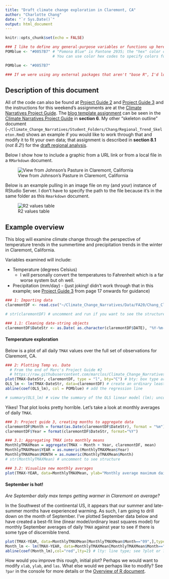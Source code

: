 ```yaml
---
title: "Draft climate change exploration in Claremont, CA"
author: "Charlotte Chang"
date: "`r Sys.Date()`"
output: html_document
---
```


```r
knitr::opts_chunk$set(echo = FALSE)

### I like to define any general-purpose variables or functions up here too
POMblue <- "#0057B7" # "Pomona Blue" is Pantone 2935; the "hex" color code for Pantone 2935 is #0057B7
                     # You can use color hex codes to specify colors for plotting in R as well as the name of colors that R recognizes (e.g. "forestgreen")

POMblue <- "#0057B7"

### If we were using any external packages that aren't "base R", I'd load them into the workspace here with the library(package name) command.
```

## Description of this document

All of the code can also be found at [Project Guide 2](https://raw.githubusercontent.com/marclos/Climate_Change_Narratives/master/Analysis_Resources/2_Using_NOAA_Climate_Records.pdf) and [Project Guide 3](https://raw.githubusercontent.com/marclos/Climate_Change_Narratives/master/Analysis_Resources/3_Evaluating_Monthly_Trends_CHCNDaily.pdf) and the instructions for this weekend's assignments are at the [Climate Narratives Project Guide](https://raw.githubusercontent.com/marclos/Climate_Change_Narratives/master/Admin/Project_Guide/Climate_Narratives_F20.pdf). The [blog template assignment](https://sakai.claremont.edu/portal/directtool/b68fbfea-ce8b-4ac2-9006-9fd3bf97b5b2/) can be seen in the [Climate Narratives Project Guide](https://raw.githubusercontent.com/marclos/Climate_Change_Narratives/master/Admin/Project_Guide/Climate_Narratives_F20.pdf) in **section 6**. My other "skeleton outline" document (`~/Climate_Change_Narratives/Student_Folders/Chang/Regional_Trend_Skeleton.Rmd`) shows an example if you would like to work through that and modify it to fit your own data; that assignment is described in **section 8.1** (*not 8.2*!) for the [draft regional analysis](https://sakai.claremont.edu/portal/directtool/b68fbfea-ce8b-4ac2-9006-9fd3bf97b5b2/).  

Below I show how to include a graphic from a URL link or from a local file in a `RMarkdown` document.

![View from Johnson's Pasture in Claremont, California](https://external-content.duckduckgo.com/iu/?u=https%3A%2F%2Fi0.wp.com%2Ftrailtopeak.com%2Fwp-content%2Fuploads%2F2018%2F03%2FDSC02261.jpg)

Below is an example pulling in an image file on my (and your) instance of RStudio Server. I don't have to specify the path to the file because it's in the same folder as this `Rmarkdown` document.

![R2 values table](R2vspars.gif) 

## Example overview

This blog will examine climate change through the perspective of temperature trends in the summertime and precipitation trends in the winter in Claremont, California.

Variables examined will include:

* Temperature (degrees Celsius)
    + I will personally convert the temperatures to Fahrenheit which is a far worse system but oh well.
* Precipitation (mm/day) - (just joking! didn't work through that in this example; see [Project Guide 3](https://raw.githubusercontent.com/marclos/Climate_Change_Narratives/master/Analysis_Resources/3_Evaluating_Monthly_Trends_CHCNDaily.pdf) from page 17 onwards for guidance)


```r
### 1: Importing data
claremontDF <- read.csv("~/Climate_Change_Narratives/Data/FA20/Chang_ClaremontCA_data.csv") # This code should work for all of you without needing to change the path (~ expands to /home/CAMPUS/yourusername)

# str(claremontDF) # uncomment and run if you want to see the structure of this CSV (comma-separated value spreadsheet)

### 1.1: Cleaning date-string objects
claremontDF$DateStr <- as.Date( as.character(claremontDF$DATE), "%Y-%m-%d" ) # convert object to character and turn it into a new date with the format of YEARS-months-days; your site may have a different format (e.g. %d/%m/%Y; days/months/Years)
```

#### Temperature exploration 

Below is a plot of all daily `TMAX` values over the full set of observations for Claremont, CA.

```r
### 2: Plotting Temp vs. Date
  # From the end of Marc's Project Guide #2
  # https://raw.githubusercontent.com/marclos/Climate_Change_Narratives/master/Admin/Project_Guide/Climate_Narratives_F20.pdf
plot(TMAX~DateStr, claremontDF, type = "l", bty="C") # bty: box type around plot; type: plot points (default), lines, or other representations of data (?plot for more info)
OLS_lm <- lm(TMAX~DateStr, data=claremontDF) # create an ordinary least squares regression model ("best-fit line") relating maximum daily temperatures to this cleaned Date String column in the claremontDF data frame
abline(coef(OLS_lm), col = POMblue) # add the regression line

# summary(OLS_lm) # view the summary of the OLS linear model (lm); uncomment to run
```

Yikes! That plot looks pretty horrible. Let's take a look at monthly averages of daily `TMAX`.

```r
### 3: Project guide 3, creating months to aggregate data
claremontDF$Month = format(as.Date(claremontDF$DateStr), format = "%m")
claremontDF$Year = format(claremontDF$DateStr, format="%Y")

### 3.1: Aggregating TMAX into monthly means
MonthlyTMAXMean = aggregate(TMAX ~ Month + Year, claremontDF, mean)
MonthlyTMAXMean$YEAR = as.numeric(MonthlyTMAXMean$Year)
MonthlyTMAXMean$MONTH = as.numeric(MonthlyTMAXMean$Month)
# str(MonthlyTMAXMean) # uncomment to see structure

### 3.2: Visualize new monthly averages
plot(TMAX~YEAR, data=MonthlyTMAXMean, ylab="Monthly average maximum daily temp (*C)", type="p",col=POMblue,las=1) # use xlab="..." and ylab="..." to modify the x- or y-axis labels; FMI on las see ?par
```

#### September is hot! 

*Are September daily max temps getting warmer in Claremont on average?*

In the Southwest of the continental US, it appears that our summer and late-summer months have experienced warming. As such, I am going to drill down on the month of September. I've plotted September data below and have created a best-fit line (linear model/ordinary least squares model) for monthly September averages of daily `TMAX` against year to see if there is some type of discernible trend.

```r
plot(TMAX~YEAR, data=MonthlyTMAXMean[MonthlyTMAXMean$Month=="09",],type='p', xlim=c(1950, 2020),col=POMblue,pch=19)
Month_lm <- lm(TMAX~YEAR, data=MonthlyTMAXMean[MonthlyTMAXMean$Month=="09",])
abline(coef(Month_lm),col="red",lty=2) # lty: line type; see ?plot or ?par FMI
```

How would you improve this rough, initial plot? Perhaps we would want to modify `xlab`, `ylab`, and `las`. What else would we perhaps like to modify? See `?par` in the console for more details or the [Overview of R document](https://sakai.claremont.edu/portal/directtool/b68fbfea-ce8b-4ac2-9006-9fd3bf97b5b2/).